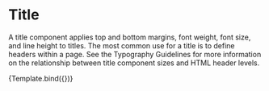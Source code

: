 
<Meta title="COMPONENTS/Title" component={Title} />


# Title

A title component applies top and bottom margins, font weight, font size, and line height to titles.
The most common use for a title is to define headers within a page.
See the Typography Guidelines for more information on the relationship between title component sizes and HTML header levels.

<Canvas>
    <Story
        name="Heading"
        args={{
            children: 'Heading level',
            headingLevel: 'h1'
        }}
    >
        {Template.bind({})}
    </Story>
</Canvas>

<ArgsTable story="Heading" sort/>
